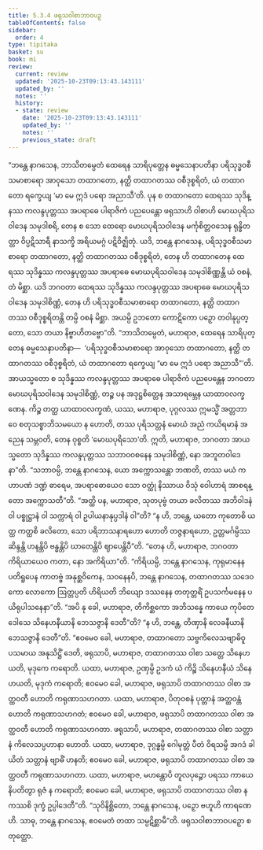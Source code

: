 ```yaml
---
title: 5.3.4 ဖရုသဝါစာဘာဝပဉှ
tableOfContents: false
sidebar:
  order: 4
type: tipitaka
basket: su
book: mi
review:
  current: review
  updated: '2025-10-23T09:13:43.143111'
  updated_by: ''
  notes: ''
  history:
  - state: review
    date: '2025-10-23T09:13:43.143111'
    updated_by: ''
    notes: ''
    previous_state: draft
---
```



<ReviewStatus review={frontmatter.review} showDetails={true} />

<HypothesisAnnotation frontmatter={frontmatter} />

<DynamicBreadcrumb />

<Division number="141" book="mi" e="ch" v="28">

<Paragraph number="784" book="mi">
“ဘန္တေ နာဂသေန, ဘာသိတမ္ပေတံ ထေရေန သာရိပုတ္တေန ဓမ္မသေနာပတိနာ ပရိသုဒ္ဓဝစီသမာစာရော အာဝုသော တထာဂတော, နတ္ထိ တထာဂတဿ ဝစီဒုစ္စရိတံ, ယံ တထာဂတော ရက္ခေယျ ‘မာ မေ ဣဒံ ပရော အညာသီ’တိ. ပုန စ တထာဂတော ထေရဿ သုဒိန္နဿ ကလန္ဒပုတ္တဿ အပရာဓေ ပါရာဇိကံ ပညပေန္တော ဖရုသာဟိ ဝါစာဟိ မောဃပုရိသဝါဒေန သမုဒါစရိ, တေန စ သော ထေရော မောဃပုရိသဝါဒေန မင်္ကုစိတ္တဝသေန ရုန္ဓိတတ္တာ ဝိပ္ပဋိသာရီ နာသက္ခိ အရိယမဂ္ဂံ ပဋိဝိဇ္ဈိတုံ. ယဒိ, ဘန္တေ နာဂသေန, ပရိသုဒ္ဓဝစီသမာစာရော တထာဂတော, နတ္ထိ တထာဂတဿ ဝစီဒုစ္စရိတံ, တေန ဟိ တထာဂတေန ထေရဿ သုဒိန္နဿ ကလန္ဒပုတ္တဿ အပရာဓေ မောဃပုရိသဝါဒေန သမုဒါစိဏ္ဏန္တိ ယံ ဝစနံ, တံ မိစ္ဆာ. ယဒိ ဘဂဝတာ ထေရဿ သုဒိန္နဿ ကလန္ဒပုတ္တဿ အပရာဓေ မောဃပုရိသဝါဒေန သမုဒါစိဏ္ဏံ, တေန ဟိ ပရိသုဒ္ဓဝစီသမာစာရော တထာဂတော, နတ္ထိ တထာဂတဿ ဝစီဒုစ္စရိတန္တိ တမ္ပိ ဝစနံ မိစ္ဆာ. အယမ္ပိ ဥဘတော ကောဋိကော ပဉှော တဝါနုပ္ပတ္တော, သော တယာ နိဗ္ဗာဟိတဗ္ဗော”တိ.
</Paragraph>

<Paragraph number="785" book="mi">
“ဘာသိတမ္ပေတံ, မဟာရာဇ, ထေရေန သာရိပုတ္တေန ဓမ္မသေနာပတိနာ—  ‘ပရိသုဒ္ဓဝစီသမာစာရော အာဝုသော တထာဂတော, နတ္ထိ တထာဂတဿ ဝစီဒုစ္စရိတံ, ယံ တထာဂတော ရက္ခေယျ “မာ မေ ဣဒံ ပရော အညာသီ”’တိ. အာယသ္မတော စ သုဒိန္နဿ ကလန္ဒပုတ္တဿ အပရာဓေ ပါရာဇိကံ ပညပေန္တေန ဘဂဝတာ မောဃပုရိသဝါဒေန သမုဒါစိဏ္ဏံ, တဉ္စ ပန အဒုဋ္ဌစိတ္တေန အသာရမ္ဘေန ယာထာဝလက္ခဏေန. ကိဉ္စ တတ္ထ ယာထာဝလက္ခဏံ, ယဿ, မဟာရာဇ, ပုဂ္ဂလဿ ဣမသ္မိံ အတ္တဘာဝေ စတုသစ္စာဘိသမယော န ဟောတိ, တဿ ပုရိသတ္တနံ မောဃံ အညံ ကယိရမာနံ အညေန သမ္ဘဝတိ, တေန ဝုစ္စတိ ‘မောဃပုရိသော’တိ. ဣတိ, မဟာရာဇ, ဘဂဝတာ အာယသ္မတော သုဒိန္နဿ ကလန္ဒပုတ္တဿ သဘာဝဝစနေန သမုဒါစိဏ္ဏံ, နော အဘူတဝါဒေနာ”တိ.
</Paragraph>

<Paragraph number="786" book="mi">
“သဘာဝမ္ပိ, ဘန္တေ နာဂသေန, ယော အက္ကောသန္တော ဘဏတိ, တဿ မယံ ကဟာပဏံ ဒဏ္ဍံ ဓာရေမ, အပရာဓောယေဝ သော ဝတ္ထုံ နိဿာယ ဝိသုံ ဝေါဟာရံ အာစရန္တော အက္ကောသတီ”တိ. “အတ္ထိ ပန, မဟာရာဇ, သုတပုဗ္ဗံ တယာ ခလိတဿ အဘိဝါဒနံ ဝါ ပစ္စုဋ္ဌာနံ ဝါ သက္ကာရံ ဝါ ဥပါယနာနုပ္ပဒါနံ ဝါ”တိ? “န ဟိ, ဘန္တေ, ယတော ကုတောစိ ယတ္ထ ကတ္ထစိ ခလိတော, သော ပရိဘာသနာရဟော ဟောတိ တဇ္ဇနာရဟော, ဥတ္တမင်္ဂမ္ပိဿ ဆိန္ဒန္တိ ဟနန္တိပိ ဗန္ဓန္တိပိ ဃာတေန္တိပိ ဈာပေန္တိပီ”တိ. “တေန ဟိ, မဟာရာဇ, ဘဂဝတာ ကိရိယာယေဝ ကတာ, နော အကိရိယာ”တိ.
</Paragraph>

<Paragraph number="787" book="mi">
“ကိရိယမ္ပိ, ဘန္တေ နာဂသေန, ကုရုမာနေန ပတိရူပေန ကာတဗ္ဗံ အနုစ္ဆဝိကေန, သဝနေနပိ, ဘန္တေ နာဂသေန, တထာဂတဿ သဒေဝကော လောကော ဩတ္တပ္ပတိ ဟိရိယတိ ဘိယျော ဒဿနေန တတုတ္တရိံ ဥပသင်္ကမနေန ပယိရုပါသနေနာ”တိ. “အပိ နု ခေါ, မဟာရာဇ, တိကိစ္ဆကော အဘိသန္နေ ကာယေ ကုပိတေ ဒေါသေ သိနေဟနီယာနိ ဘေသဇ္ဇာနိ ဒေတီ”တိ? “န ဟိ, ဘန္တေ, တိဏှာနိ လေခနီယာနိ ဘေသဇ္ဇာနိ ဒေတီ”တိ. “ဧဝမေဝ ခေါ, မဟာရာဇ, တထာဂတော သဗ္ဗကိလေသဗျာဓိဝူပသမာယ အနုသိဋ္ဌိံ ဒေတိ, ဖရုသာပိ, မဟာရာဇ, တထာဂတဿ ဝါစာ သတ္တေ သိနေဟယတိ, မုဒုကေ ကရောတိ. ယထာ, မဟာရာဇ, ဥဏှမ္ပိ ဥဒကံ ယံ ကိဉ္စိ သိနေဟနီယံ သိနေဟယတိ, မုဒုကံ ကရောတိ; ဧဝမေဝ ခေါ, မဟာရာဇ, ဖရုသာပိ တထာဂတဿ ဝါစာ အတ္ထဝတီ ဟောတိ ကရုဏာသဟဂတာ. ယထာ, မဟာရာဇ, ပိတုဝစနံ ပုတ္တာနံ အတ္ထဝန္တံ ဟောတိ ကရုဏာသဟဂတံ; ဧဝမေဝ ခေါ, မဟာရာဇ, ဖရုသာပိ တထာဂတဿ ဝါစာ အတ္ထဝတီ ဟောတိ ကရုဏာသဟဂတာ. ဖရုသာပိ, မဟာရာဇ, တထာဂတဿ ဝါစာ သတ္တာနံ ကိလေသပ္ပဟာနာ ဟောတိ. ယထာ, မဟာရာဇ, ဒုဂ္ဂန္ဓမ္ပိ ဂေါမုတ္တံ ပီတံ ဝိရသမ္ပိ အဂဒံ ခါယိတံ သတ္တာနံ ဗျာဓိံ ဟနတိ; ဧဝမေဝ ခေါ, မဟာရာဇ, ဖရုသာပိ တထာဂတဿ ဝါစာ အတ္ထဝတီ ကရုဏာသဟဂတာ. ယထာ, မဟာရာဇ, မဟန္တောပိ တူလပုဉ္ဇော ပရဿ ကာယေ နိပတိတွာ ရုဇံ န ကရောတိ; ဧဝမေဝ ခေါ, မဟာရာဇ, ဖရုသာပိ တထာဂတဿ ဝါစာ န ကဿစိ ဒုက္ခံ ဥပ္ပါဒေတီ”တိ. “သုဝိနိစ္ဆိတော, ဘန္တေ နာဂသေန, ပဉှော ဗဟူဟိ ကာရဏေဟိ. သာဓု, ဘန္တေ နာဂသေန, ဧဝမေတံ တထာ သမ္ပဋိစ္ဆာမီ”တိ.

</Paragraph>
</Division>

<Paragraph number="788" type="center" book="mi">
ဖရုသဝါစာဘာဝပဉှော စတုတ္ထော.
</Paragraph>